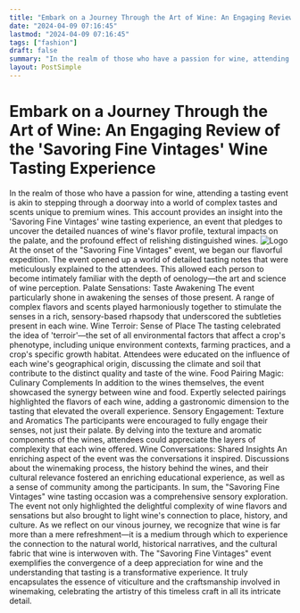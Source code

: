```yaml
---
title: "Embark on a Journey Through the Art of Wine: An Engaging Review of the 'Savoring Fine Vintages' Wine Tasting Experience"
date: "2024-04-09 07:16:45"
lastmod: "2024-04-09 07:16:45"
tags: ["fashion"]
draft: false
summary: "In the realm of those who have a passion for wine, attending a tasting event is akin to stepping through a doorway into a world of complex tastes and scents unique to premium wines. This account provides an insight into the 'Savoring Fine Vintages' wine tasting experience, an event that pledges to uncover the detailed nuances of wine's flavor profile, textural impacts on the palate, and the profound effect of relishing distinguished wines."
layout: PostSimple
---
```

# Embark on a Journey Through the Art of Wine: An Engaging Review of the 'Savoring Fine Vintages' Wine Tasting Experience
In the realm of those who have a passion for wine, attending a tasting event is akin to stepping through a doorway into a world of complex tastes and scents unique to premium wines. This account provides an insight into the 'Savoring Fine Vintages' wine tasting experience, an event that pledges to uncover the detailed nuances of wine's flavor profile, textural impacts on the palate, and the profound effect of relishing distinguished wines.
<img alt="Logo" src="https://cdn.seniorsselection.com/src_image/49e1ca67677887ba67efd642a1d2ca3b.webp"/>
At the onset of the "Savoring Fine Vintages" event, we began our flavorful expedition. The event opened up a world of detailed tasting notes that were meticulously explained to the attendees. This allowed each person to become intimately familiar with the depth of oenology—the art and science of wine perception.
Palate Sensations: Taste Awakening
The event particularly shone in awakening the senses of those present. A range of complex flavors and scents played harmoniously together to stimulate the senses in a rich, sensory-based rhapsody that underscored the subtleties present in each wine.
Wine Terroir: Sense of Place
The tasting celebrated the idea of 'terroir'—the set of all environmental factors that affect a crop's phenotype, including unique environment contexts, farming practices, and a crop's specific growth habitat. Attendees were educated on the influence of each wine's geographical origin, discussing the climate and soil that contribute to the distinct quality and taste of the wine.
Food Pairing Magic: Culinary Complements
In addition to the wines themselves, the event showcased the synergy between wine and food. Expertly selected pairings highlighted the flavors of each wine, adding a gastronomic dimension to the tasting that elevated the overall experience.
Sensory Engagement: Texture and Aromatics
The participants were encouraged to fully engage their senses, not just their palate. By delving into the texture and aromatic components of the wines, attendees could appreciate the layers of complexity that each wine offered.
Wine Conversations: Shared Insights
An enriching aspect of the event was the conversations it inspired. Discussions about the winemaking process, the history behind the wines, and their cultural relevance fostered an enriching educational experience, as well as a sense of community among the participants.
In sum, the "Savoring Fine Vintages" wine tasting occasion was a comprehensive sensory exploration. The event not only highlighted the delightful complexity of wine flavors and sensations but also brought to light wine's connection to place, history, and culture.
As we reflect on our vinous journey, we recognize that wine is far more than a mere refreshment—it is a medium through which to experience the connection to the natural world, historical narratives, and the cultural fabric that wine is interwoven with. The "Savoring Fine Vintages" event exemplifies the convergence of a deep appreciation for wine and the understanding that tasting is a transformative experience. It truly encapsulates the essence of viticulture and the craftsmanship involved in winemaking, celebrating the artistry of this timeless craft in all its intricate detail.
        